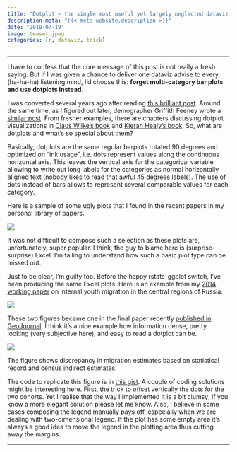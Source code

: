 ```yaml
---
title: "Dotplot – the single most useful yet largely neglected dataviz type"
description-meta: "{{< meta website.description >}}"
date: "2019-07-19"
image: teaser.jpeg
categories: [r, dataviz, trick]
---
```


***



::: {.callout-important}
I have to confess that the core message of this post is not really a fresh saying. But if I was given a chance to deliver one dataviz advise to every (ha-ha-ha) listening mind, I'd choose this: **forget multi-category bar plots and use dotplots instead**. 
:::


I was converted several years ago after reading [this brilliant post][post]. Around the same time, as I figured out later, demographer Griffith Feeney wrote a [similar post][grif]. From fresher examples, there are chapters discussing dotplot visualizations in [Claus Wilke's book][wilk] and [Kieran Healy's book][heal]. So, what are dotplots and what's so special about them? 

Basically, dotplots are the same regular barplots rotated 90 degrees and optimized on "ink usage", i.e. dots represent values along the continuous horizontal axis. This leaves the vertical axis for the categorical variable allowing to write out long labels for the categories as normal horizontally aligned text (nobody likes to read that awful 45 degrees labels). The use of dots instead of bars allows to represent several comparable values for each category.  


Here is a sample of some ugly plots that I found in the recent papers in my personal library of papers. 

![](examples.png)

It was not difficult to compose such a selection as these plots are, unfortunately, super popular. I think, the guy to blame here is (surprise-surprise) Excel. I'm failing to understand how such a basic plot type can be missed out.  

Just to be clear, I'm guilty too. Before the happy rstats-ggplot switch, I've been producing the same Excel plots. Here is an example from my [2014 working paper][wp] on internal youth migration in the central regions of Russia.

![](two-figures.png)

These two figures became one in the final paper recently [published in GeoJournal][geoj]. I think it's a nice example how information dense, pretty looking (very subjective here), and easy to read a dotplot can be. 

![](one-figure.png) 

The figure shows discrepancy in migration estimates based on statistical record and census indirect estimates.

The code to replicate this figure is in [this gist][gist]. A couple of coding solutions might be interesting here. First, the trick to offset vertically the dots for the two cohorts. Yet I realise that the way I implemented it is a bit clumsy; if you know a more elegant solution please let me know. Also, I believe in some cases composing the legend manually pays off, especially when we are dealing with two-dimensional legend. If the plot has some empty area it's always a good idea to move the legend in the plotting area thus cutting away the margins.  

***

[post]: http://www.b-eye-network.com/view/2468
[grif]: http://demographer.com/dsitl/08-cleveland-dot-plots/
[wilk]: https://serialmentor.com/dataviz/visualizing-amounts.html#dot-plots-and-heatmaps
[heal]: https://socviz.co/workgeoms.html#continuous-variables-by-group-or-category
[geoj]: https://doi.org/10.1007/s10708-018-9953-5
[wp]: https://ikashnitsky.github.io/www.nidi.nl/shared/content/output/papers/nidi-wp-2014-14.pdf
[gist]: https://gist.github.com/ikashnitsky/2f3e2b2af6f50911bb775bbce6eb0fb8



